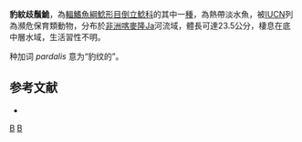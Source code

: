 {{Speciesbox 
| taxon = Synodontis pardalis
| status = EN
| status_system= IUCN3.1 
| authority = [[Boulenger|Boulenger]], 1908
| synonyms = 
}}

'''豹紋歧鬚鮠'''，為[[輻鰭魚綱|輻鰭魚綱]][[鯰形目|鯰形目]][[倒立鯰科|倒立鯰科]]的其中一[[種|種]]，為熱帶淡水魚，被[[IUCN|IUCN]]列為瀕危保育類動物，分布於[[非洲|非洲]][[喀麥隆|喀麥隆]]Ja河流域，體長可達23.5公分，棲息在底中層水域，生活習性不明。

种加词 ''pardalis'' 意为“豹纹的”。

==参考文献==
*{{FishBase_species|genus=Synodontis|species=pardalis|year=2015|month=5}}

{{Taxonbar}}

[[Category:1908年描述的鱼类|B]]
[[Category:歧鬚鮠屬|B]]
